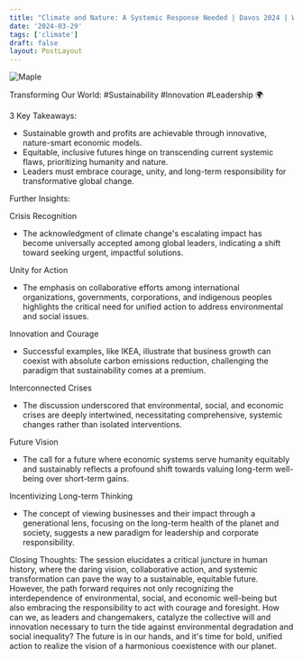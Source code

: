 ```yaml
---
title: "Climate and Nature: A Systemic Response Needed | Davos 2024 | World Economic Forum"
date: '2024-03-29'
tags: ['climate']
draft: false
layout: PostLayout
---
```


<div className="flex justify-center">
  <div className="my-1 w-full px-2 xl:my-1 xl:w-1/2 xl:px-2">
    <img src="https://img.youtube.com/vi/0QTYd1pPOz8/0.jpg" alt="Maple" className="mx-auto h-58 w-auto" />
  </div>
</div>

Transforming Our World: #Sustainability #Innovation #Leadership 🌍

3 Key Takeaways:
- Sustainable growth and profits are achievable through innovative, nature-smart economic models.
- Equitable, inclusive futures hinge on transcending current systemic flaws, prioritizing humanity and nature.
- Leaders must embrace courage, unity, and long-term responsibility for transformative global change.

Further Insights:

Crisis Recognition
- The acknowledgment of climate change's escalating impact has become universally accepted among global leaders, indicating a shift toward seeking urgent, impactful solutions.

Unity for Action
- The emphasis on collaborative efforts among international organizations, governments, corporations, and indigenous peoples highlights the critical need for unified action to address environmental and social issues.

Innovation and Courage
- Successful examples, like IKEA, illustrate that business growth can coexist with absolute carbon emissions reduction, challenging the paradigm that sustainability comes at a premium.

Interconnected Crises
- The discussion underscored that environmental, social, and economic crises are deeply intertwined, necessitating comprehensive, systemic changes rather than isolated interventions.

Future Vision
- The call for a future where economic systems serve humanity equitably and sustainably reflects a profound shift towards valuing long-term well-being over short-term gains.

Incentivizing Long-term Thinking
- The concept of viewing businesses and their impact through a generational lens, focusing on the long-term health of the planet and society, suggests a new paradigm for leadership and corporate responsibility.

Closing Thoughts:
The session elucidates a critical juncture in human history, where the daring vision, collaborative action, and systemic transformation can pave the way to a sustainable, equitable future. However, the path forward requires not only recognizing the interdependence of environmental, social, and economic well-being but also embracing the responsibility to act with courage and foresight. How can we, as leaders and changemakers, catalyze the collective will and innovation necessary to turn the tide against environmental degradation and social inequality? The future is in our hands, and it's time for bold, unified action to realize the vision of a harmonious coexistence with our planet.
